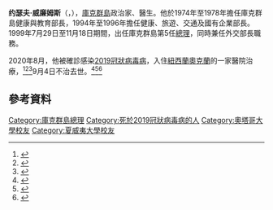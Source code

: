 {{Infobox Officeholder
|name=乔·威廉姆斯
|native_name      = Joe Williams
|native_name_lang = en
|honorific_suffix = 
|image=Joe Williams 7 April 2011.jpg
|caption = 
|office = [[庫克群島總理|庫克群島總理]]
|term_start    = 1999年7月29日
|term_end      = 1999年11月18日
|deputy= [[Norman_George|Norman George]]<br>[[Tupou_Faireka|Tupou Faireka]]
|monarch = [[伊麗莎白二世|伊麗莎白二世]]
|predecessor   ={{link-en|杰弗里·亨利|Geoffrey Henry}}
|successor     ={{link-en|特里派·马奥阿特|Terepai Maoate}}
|office1       = 庫克群島外交部長
|term_start1    = 1999年7月29日
|term_end1      = 1999年11月18日
|primeminister1 = ''自己''
|predecessor1  = [[Inatio_Akaruru|Inatio Akaruru]]
|successor1    = [[Robert_Woonton|Robert Woonton]]
|office2       =庫克群島健康與教育部長
|term_start2   = 1974年
|term_end2     = 1978年
|primeminister2 = {{link-en|艾伯特·亨利|Albert Henry (politician)}}
|predecessor2  = 
|successor2    = 
|office3       = 庫克群島健康、旅遊、交通及國有企業部長
|term_start3   = 1994年
|term_end3     = 1996年
|primeminister3 = {{link-en|杰弗里·亨利|Geoffrey Henry}}
|predecessor3  = 
|successor3    = 
|birth_date    =  {{birth date|1934|10|4}}
|birth_place   = {{COK}}[[阿伊图塔基岛|阿伊图塔基岛]]
|death_date    = {{death date and age|2020|9|4|1934|10|4}}
|death_place   = {{NZL}}[[奧克蘭|奧克蘭]]
|spouse= 
|party         ={{link-en|庫克群島黨|Cook Islands Party}}
 }}
'''约瑟夫·威廉姆斯'''（{{lang-en|Joseph Williams}}，{{bd|1934年|10月4日|2020年|9月4日|catIdx=Williams}}），[[庫克群島|庫克群島]]政治家、醫生。他於1974年至1978年擔任庫克群島健康與教育部長，1994年至1996年擔任健康、旅遊、交通及國有企業部長。1999年7月29日至11月18日期間，出任庫克群島第5任[[庫克群島總理|總理]]，同時兼任外交部長職務。

2020年8月，他被確診感染[[2019冠狀病毒病|2019冠狀病毒病]]，入住[[紐西蘭|紐西蘭]][[奧克蘭|奧克蘭]]的一家醫院治療，<ref>{{cite news |url=http://www.cookislandsnews.com/national/health/item/78098-former-cook-islands-prime-minister-dr-joe-williams-in-hospital |title=Former Cooks prime minister Dr Joe Williams in hospital |author=Jonathan Milne |work=[[Cook_Islands_News|Cook Islands News]] |date=14 August 2020 |accessdate=15 August 2020 |archive-url=https://web.archive.org/web/20200904223752/http://www.cookislandsnews.com/national/health/item/78098-former-cook-islands-prime-minister-dr-joe-williams-in-hospital |archive-date=2020-09-04 |dead-url=no }}</ref><ref>{{cite news |url=https://www.nzherald.co.nz/nz/news/article.cfm?c_id=1&objectid=12356747 |title=Covid 19 coronavirus: Former Cook Islands prime minister and doctor in hospital in Auckland |work=[[New_Zealand_Herald|New Zealand Herald]] |date=15 August 2020 |accessdate=15 August 2020 |archive-url=https://web.archive.org/web/20200819040119/https://www.nzherald.co.nz/nz/news/article.cfm?c_id=1&objectid=12356747 |archive-date=2020-08-19 |dead-url=no }}</ref><ref>{{cite web |url=http://www.facebook.com/PasifikaMedical/posts/173883160916591 |title=A few words from our President |author=Dr Kiki Maoate |work=Pasifika Medical Association |publisher=[[Facebook|Facebook]]| date=16 August 2020 |accessdate=17 August 2020}}</ref>9月4日不治去世。<ref>{{cite news |title=Former Cook Islands PM dies in Auckland after contracting Covid |url=https://www.rnz.co.nz/international/pacific-news/425296/former-cook-islands-pm-dies-in-auckland-after-contracting-covid |accessdate=4 September 2020 |work=[[Radio_New_Zealand|Radio New Zealand]] |date=4 September 2020 |archive-url=https://web.archive.org/web/20200904224625/https://www.rnz.co.nz/news/pacific/425296/former-cook-islands-pm-dies-in-auckland-from-covid |archive-date=2020-09-04 |dead-url=no }}</ref><ref>{{cite web |title=Dr Joseph Williams MBChB, MPH, QSM,QSO |url=http://pacifichealth.org.nz/dr-joseph-williams-mbchb-mph-qsmqso/ |publisher=Pasifika Medical Association |accessdate=4 September 2020 |date=5 September 2020 |archive-url=https://web.archive.org/web/20200904224837/http://pacifichealth.org.nz/dr-joseph-williams-mbchb-mph-qsmqso/ |archive-date=2020-09-04 |dead-url=no }}</ref><ref>{{cite news |last1=Kumar |first1=Rashneel |title=Dr Joe Williams passes on |url=http://www.cookislandsnews.com/national/local/item/78393-dr-joe-williams-passes-on |accessdate=4 September 2020 |work=[[Cook_Islands_News|Cook Islands News]] |date=5 September 2020 |archive-date=2020-09-04 |archive-url=https://web.archive.org/web/20200904225028/http://www.cookislandsnews.com/national/local/item/78393-dr-joe-williams-passes-on |dead-url=no }}</ref>

==參考資料==
{{reflist}}

{{DEFAULTSORT: Williams, Joe}}
[[Category:庫克群島總理|Category:庫克群島總理]]
[[Category:死於2019冠狀病毒病的人|Category:死於2019冠狀病毒病的人]]
[[Category:奧塔哥大學校友|Category:奧塔哥大學校友]]
[[Category:夏威夷大學校友|Category:夏威夷大學校友]]